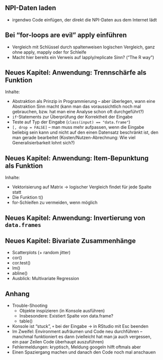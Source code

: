 
## NPI-Daten laden

- irgendwo Code einfügen, der direkt die NPI-Daten aus dem Internet lädt

## Bei "for-loops are evil" apply einführen

- Vergleich mit Schlüssel durch spaltenweisen logischen Vergleich, ganz 
ohne apply, mapply oder for Schleife
- Macht hier bereits ein Verweis auf lapply/replicate Sinn? ("The R way")

## Neues Kapitel: Anwendung: Trennschärfe als Funktion

Inhalte:

- Abstraktion als Prinzip in Programmierung -- aber überlegen, wann
  eine Abstraktion Sinn macht (kann man das voraussichtlich noch mal
  gebrauchen, bzw. hat man eine Analyse schon oft durchgeführt?)
- `if`-Statements zur Überprüfung der Korrektheit der Eingabe
- Teste auf Typ der Eingabe (`class(input) == "data.frame"`)
- `[, drop = FALSE]` -- man muss mehr aufpassen, wenn die Eingabe 
beliebig sein kann und nicht auf den einen Datensatz beschränkt ist, 
den man gerade bearbeitet (Kosten/Nutzen-Abrechnung: Wie viel 
Generalisierbarkeit lohnt sich?)

## Neues Kapitel: Anwendung: Item-Bepunktung als Funktion

Inhalte:

- Vektorisierung auf Matrix -> logischer Vergleich findet für jede Spalte statt
- Die Funktion t()
- for-Schleifen zu vermeiden, wenn möglich

## Neues Kapitel: Anwendung: Invertierung von `data.frames`

## Neues Kapitel: Bivariate Zusammenhänge

- Scatterplots (+ random jitter)
- cor()
- cor.test()
- lm()
- abline()
- Ausblick: Multivariate Regression

## Anhang

- Trouble-Shooting
    + Objekte inspizieren (in Konsole ausführen)
    + Insbesondere: Existiert Spalte von data.frame?
    + table()
- Konsole ist "stuck", `+` bei der Eingabe -> in RStudio mit Esc beenden
- Im Zweifel: Environment aufräumen und Code neu durchführen -- 
  manchmal funktioniert es dann (vielleicht hat man ja auch vergessen,
  ein paar Zeilen Code überhaupt auszuführen)
- Fehlermeldungen: kryptisch, Meldung googeln hilft oftmals aber
- Einen Spaziergang machen und danach den Code noch mal anschauen

